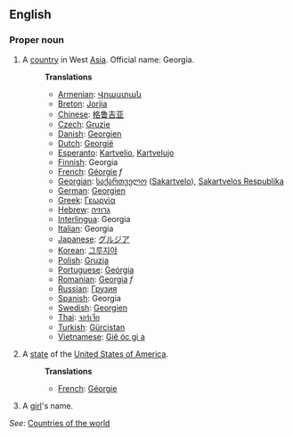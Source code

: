 ==English==

===Proper noun===

# A [[country]] in West [[Asia]]. Official name: Georgia.
#:'''Translations'''
#:*[[Armenian]]: [[Վրաստան]]
#:*[[Breton]]: [[Jorjia]]
#:*[[Chinese]]: [[格鲁吉亚]]
#:*[[Czech]]: [[Gruzie]]
#:*[[Danish]]: [[Georgien]]
#:*[[Dutch]]: [[Georgië]]
#:*[[Esperanto]]: [[Kartvelio]], [[Kartvelujo]]
#:*[[Finnish]]: Georgia
#:*[[French]]: [[Géorgie]] ''f''
#:*[[Georgian]]: [[საქართველო]] ([[Sakartvelo]]), [[Sakartvelos Respublika]]
#:*[[German]]: [[Georgien]]
#:*[[Greek]]: [[Γεωργία]]
#:*[[Hebrew]]: [[גרוזיה]]
#:*[[Interlingua]]: Georgia
#:*[[Italian]]: Georgia
#:*[[Japanese]]: [[グルジア]]
#:*[[Korean]]: [[그루지야]]
#:*[[Polish]]: [[Gruzja]]
#:*[[Portuguese]]: [[Geórgia]]
#:*[[Romanian]]: [[Georgia]] ''f''
#:*[[Russian]]: [[Грузия]]
#:*[[Spanish]]: Georgia
#:*[[Swedish]]: [[Georgien]]
#:*[[Thai]]: [[จอร์เจีย]]
#:*[[Turkish]]: [[Gürcistan]]
#:*[[Vietnamese]]: [[Giê óc gi a]]
# A [[state]] of the [[United States of America]].
#:'''Translations'''
#:*[[French]]: [[Géorgie]]
# A [[girl]]'s name.

''See'': [[Countries of the world]]